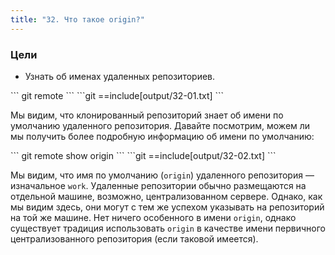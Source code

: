 ```yaml
---
title: "32. Что такое origin?"
---
```


### Цели

- Узнать об именах удаленных репозиториев.

<Run>
```
git remote
```
</Run>

<Output>
```git
==include[output/32-01.txt]
```
</Output>

Мы видим, что клонированный репозиторий знает об имени по умолчанию удаленного репозитория. Давайте посмотрим, можем ли мы получить более подробную информацию об имени по умолчанию:

<Run>
```
git remote show origin
```
</Run>

<Output>
```git
==include[output/32-02.txt]
```
</Output>

Мы видим, что имя по умолчанию (`origin`) удаленного репозитория — изначальное `work`. Удаленные репозитории обычно размещаются на отдельной машине, возможно, централизованном сервере. Однако, как мы видим здесь, они могут с тем же успехом указывать на репозиторий на той же машине. Нет ничего особенного в имени `origin`, однако существует традиция использовать `origin` в качестве имени первичного централизованного репозитория (если таковой имеется).

